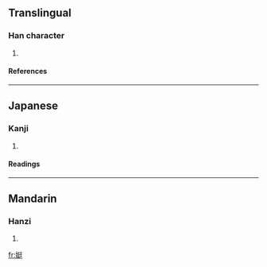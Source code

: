 ==Translingual==
===Han character===
{{Han char|rn=38|rad=女|as=07|sn=10|four=4244<sub>1</sub>|canj=女弓大土 (VNKG)}}
# {{defn|Han|sort=女07}}
====References====
{{Han ref|kx=0262.150|dkj=06303|dj=0529.050|hdz=21045.010|uh=5A17|ud=23063|bh=D161|bd=53601}}
----
==Japanese==
===Kanji===
{{ja-kanji|grade=|rs=女07}}
# {{defn|Japanese}} 
====Readings====
{{ja-readings|on=[[てい]] (tei), [[じょう]] (jō), [[てん]] (ten)|kun=[[すらりとしてみめよい]] (suraritoshitemimeyoi)}}
----
==Mandarin==
===Hanzi===
{{cmn-hanzi|pin=[[dìng]] (ding4)|wg=ting<sup>4</sup>}}
# {{defn|Mandarin}}

[[fr:娗]]